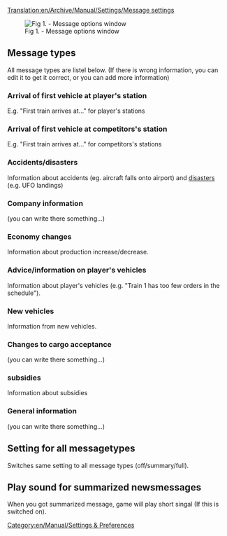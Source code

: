 [[Translation:en/Archive/Manual/Settings/Message settings]]
[[Category:en/Manual/Settings & Preferences]]

[[File:en/Archive/Manual/Settings/Messageoptions.png|center|frame|Fig 1. - Message options window]]

== Message types ==

All message types are listel below. (If there is wrong information, you can edit it to get it correct, or you can add more information)

=== Arrival of first vehicle at player's station ===

E.g. "First train arrives at..." for player's stations

=== Arrival of first vehicle at competitors's station ===

E.g. "First train arrives at..." for competitors's stations

=== Accidents/disasters ===

Information about accidents (eg. aircraft falls onto airport) and [[en/Manual/Disasters|disasters]] (e.g. UFO landings)

=== Company information ===

(you can write there something...)

=== Economy changes ===

Information about production increase/decrease.

=== Advice/information on player's vehicles ===

Information about player's vehicles (e.g. "Train 1 has too few orders in the schedule").

=== New vehicles ===

Information from new vehicles.

=== Changes to cargo acceptance ===

(you can write there something...)

=== subsidies ===

Information about subsidies

=== General information ===

(you can write there something...)

== Setting for all messagetypes ==

Switches same setting to all message types (off/summary/full).

== Play sound for summarized newsmessages ==

When you got summarized message, game will play short singal (If this is switched on).
